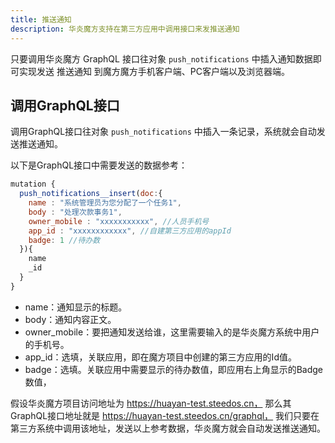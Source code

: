 ```yaml
---
title: 推送通知
description: 华炎魔方支持在第三方应用中调用接口来发推送通知
---
```


只要调用华炎魔方 GraphQL 接口往对象 `push_notifications` 中插入通知数据即可实现发送 推送通知 到魔方魔方手机客户端、PC客户端以及浏览器端。

## 调用GraphQL接口

调用GraphQL接口往对象 `push_notifications` 中插入一条记录，系统就会自动发送推送通知。

以下是GraphQL接口中需要发送的数据参考：

```js
mutation {
  push_notifications__insert(doc:{ 
    name : "系统管理员为您分配了一个任务1",
    body : "处理次款事务1",
    owner_mobile : "xxxxxxxxxxx", //人员手机号
    app_id : "xxxxxxxxxxxx", //自建第三方应用的appId
    badge: 1 //待办数
  }){
    name
    _id
  }
}
```

- name：通知显示的标题。
- body：通知内容正文。
- owner_mobile：要把通知发送给谁，这里需要输入的是华炎魔方系统中用户的手机号。
- app_id：选填，关联应用，即在魔方项目中创建的第三方应用的Id值。
- badge：选填。关联应用中需要显示的待办数值，即应用右上角显示的Badge数值，

假设华炎魔方项目访问地址为 https://huayan-test.steedos.cn， 那么其GraphQL接口地址就是 https://huayan-test.steedos.cn/graphql， 我们只要在第三方系统中调用该地址，发送以上参考数据，华炎魔方就会自动发送推送通知。
